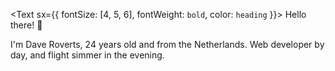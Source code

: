 <Text sx={{ fontSize: [4, 5, 6], fontWeight: `bold`, color: `heading` }}>
  Hello there! 👋
</Text>

I'm Dave Roverts, 24 years old and from the Netherlands. Web developer by day, and flight simmer in the evening.